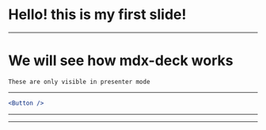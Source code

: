 

# Hello! this is my first slide!

---

# We will see how mdx-deck works

```notes
These are only visible in presenter mode
```

---

```jsx
<Button />
```

---


<Counter />

---



<AppLive />